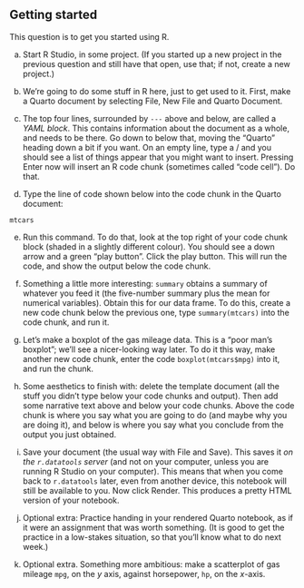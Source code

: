 ##  Getting started


 This question is to get you started using R.


(a) Start R Studio, in some project. (If you started up a
new project in the previous question and still have that open, use
that; if not, create a new project.)


(b) We're going to do some stuff in R here, just to get used to
it. First, make a Quarto document by selecting File, New File and Quarto Document. 


(c) The top four lines, surrounded by `---` above and below, are called
    a *YAML block*. This contains information about the document as a
    whole, and needs to be there. Go down to below that, moving the
    "Quarto" heading down a bit if you want. On an empty line, type a /
    and you should see a list of things appear that you might want to
    insert. Pressing Enter now will insert an R code chunk (sometimes
    called "code cell"). Do that.



(d) Type the line of code shown below into the code chunk in the
Quarto document:

```
mtcars
```



(e) Run this command. To do that, look at the top right of
your code chunk block (shaded in a slightly different colour). You
should see a down arrow and a green "play    button". 
Click the play button. This will run the code, and show
the output below the code chunk.


(f) Something a little more interesting: `summary`
obtains a summary of whatever you feed it (the five-number summary
plus the mean for numerical variables). Obtain this for our data
frame. To do this, create a new code chunk below the previous one,
type `summary(mtcars)` into the code chunk, and run it.


(g) Let's make a boxplot of the gas mileage data. This is a 
"poor man's boxplot"; we'll see a nicer-looking way later. To do it
this way, make another new code chunk, enter the code
`boxplot(mtcars$mpg)` into it, and run the chunk.


(h) Some aesthetics to finish with: delete the template document
(all the stuff you didn't type below your code chunks and
output). Then add some narrative text above and below your code
chunks. Above the code chunk is where you say what you are going
to do (and maybe why you are doing it), and below is where you say
what you conclude from the output you just obtained.


(i) Save your document (the usual way with File and Save). This
saves it *on the `r.datatools` server* (and not on your
computer, unless you are running R Studio on your computer). This means that when you come back to `r.datatools`
later, even from another device, this notebook will still be
available to you.
Now click Render. This produces a pretty HTML version of your
notebook.


(j) Optional extra: Practice handing in your rendered Quarto notebook, as if it were an assignment that was worth
something. (It is good to get the practice in a low-stakes
situation, so that you'll know what to do next week.)


(k) Optional extra. Something more ambitious: make a scatterplot of gas
mileage `mpg`, on the $y$ axis, against horsepower,
`hp`, on the $x$-axis.


